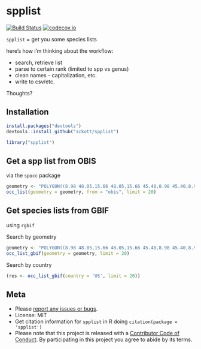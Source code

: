spplist
=======

[![Build Status](https://api.travis-ci.org/sckott/spplist.png)](https://travis-ci.org/sckott/spplist)
[![codecov.io](https://codecov.io/github/sckott/spplist/coverage.svg?branch=master)](https://codecov.io/github/sckott/spplist?branch=master)

`spplist` = get you some species lists

here's how i'm thinking about the workflow:

* search, retrieve list
* parse to certain rank (limited to spp vs genus)
* clean names - capitalization, etc.
* write to csv/etc.

Thoughts?

## Installation

```r
install.packages("devtools")
devtools::install_github("sckott/spplist")
```

```r
library("spplist")
```

## Get a spp list from OBIS

via the `spocc` package

```r
geometry <- "POLYGON((8.98 48.05,15.66 48.05,15.66 45.40,8.98 45.40,8.98 48.05))"
occ_list(geometry = geometry, from = "obis", limit = 20)
```

## Get species lists from GBIF

using `rgbif`

Search by geometry

```r
geometry <- "POLYGON((8.98 48.05,15.66 48.05,15.66 45.40,8.98 45.40,8.98 48.05))"
occ_list_gbif(geometry = geometry, limit = 20)
```

Search by country

```r
(res <- occ_list_gbif(country = 'US', limit = 20))
```

## Meta

* Please [report any issues or bugs](https://github.com/sckott/spplist/issues).
* License: MIT
* Get citation information for `spplist` in R doing `citation(package = 'spplist')`
* Please note that this project is released with a [Contributor Code of Conduct](CONDUCT.md). By participating in this project you agree to abide by its terms.
